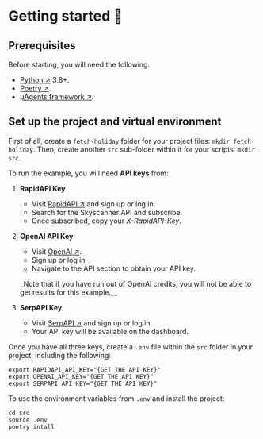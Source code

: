 # Getting started 🎯

## Prerequisites

Before starting, you will need the following:

- [Python ↗️](https://www.python.org/downloads/) 3.8+.
- [Poetry ↗️](https://python-poetry.org/).
- [μAgents framework ↗️](/guides/agents/installing-uagent).

## Set up the project and virtual environment

First of all, create a `fetch-holiday` folder for your project files: `mkdir fetch-holiday`. Then, create another `src` sub-folder within it for your scripts: `mkdir src`.

To run the example, you will need **API keys** from:

1. **RapidAPI Key**

   - Visit [RapidAPI ↗️](https://rapidapi.com/hub) and sign up or log in.
   - Search for the Skyscanner API and subscribe.
   - Once subscribed, copy your _X-RapidAPI-Key_.

2. **OpenAI API Key**

   - Visit [OpenAI ↗️](https://openai.com/).
   - Sign up or log in.
   - Navigate to the API section to obtain your API key.

   \_Note that if you have run out of OpenAI credits, you will not be able to get results for this example.\_\_

3. **SerpAPI Key**
   - Visit [SerpAPI ↗️](https://serpapi.com/) and sign up or log in.
   - Your API key will be available on the dashboard.

Once you have all three keys, create a `.env` file within the `src` folder in your project, including the following:

```
export RAPIDAPI_API_KEY="{GET THE API KEY}"
export OPENAI_API_KEY="{GET THE API KEY}"
export SERPAPI_API_KEY="{GET THE API KEY}"
```

To use the environment variables from `.env` and install the project:

```
cd src
source .env
poetry intall
```
